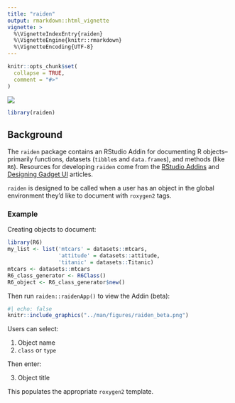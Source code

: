 ```yaml
---
title: "raiden"
output: rmarkdown::html_vignette
vignette: >
  %\VignetteIndexEntry{raiden}
  %\VignetteEngine{knitr::rmarkdown}
  %\VignetteEncoding{UTF-8}
---
```


```r
knitr::opts_chunk$set(
  collapse = TRUE,
  comment = "#>"
)
```

![](https://img.shields.io/badge/status-under_development-red)

```r
library(raiden)
```


## Background

The `raiden` package contains an RStudio Addin for documenting R objects--primarily functions, datasets (`tibble`s and `data.frame`s), and methods (like `R6`). Resources for developing `raiden` come from the [RStudio Addins](https://rstudio.github.io/rstudioaddins/) and [Designing Gadget UI](https://shiny.posit.co/r/articles/build/gadget-ui/) articles.

`raiden` is designed to be called when a user has an object in the global environment they'd like to document with `roxygen2` tags.

### Example

Creating objects to document:

```r
library(R6)
my_list <- list('mtcars' = datasets::mtcars,
                'attitude' = datasets::attitude,
                'titanic' = datasets::Titanic)
mtcars <- datasets::mtcars
R6_class_generator <- R6Class()
R6_object <- R6_class_generator$new()
```

Then run `raiden::raidenApp()` to view the Addin (beta):

```r
#| echo: false
knitr::include_graphics("../man/figures/raiden_beta.png")
```

Users can select:

1.  Object name
2.  `class` or `type`

Then enter:

3.  Object title

This populates the appropriate `roxygen2` template.

